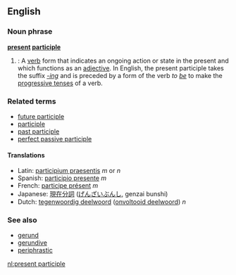 ==English==
===Noun phrase===
'''[[present]] [[participle]]'''

#{{grammar}}: A [[verb]] form that indicates an ongoing action or state in the present and which functions as an [[adjective]]. In English, the present participle takes the suffix ''[[-ing]]'' and is preceded by a form of the verb ''to [[be]]'' to make the [[progressive tense]]s of a verb.

===Related terms===
*[[future participle]]   <!-- Latin futurus, venturus, amaturus... -->
*[[participle]]
*[[past participle]]
*[[perfect passive participle]]

====Translations====
*Latin: [[participium praesentis]] ''m'' or ''n''
*Spanish: [[participio presente]] ''m''
*French: [[participe présent]] ''m''
*Japanese: [[現在分詞]] ([[げんざいぶんし]], genzai bunshi)
*Dutch: [[tegenwoordig deelwoord]] ([[onvoltooid deelwoord]]) ''n''

===See also===
*[[gerund]]
*[[gerundive]]
*[[periphrastic]]

[[nl:present participle]]